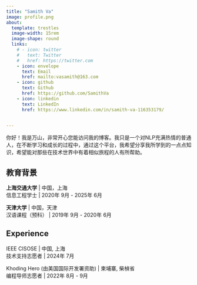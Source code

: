 ```yaml
---
title: "Samith Va"
image: profile.png
about:
  template: trestles
  image-width: 15rem
  image-shape: round
  links:
    # - icon: twitter
    #   text: Twitter
    #   href: https://twitter.com
    - icon: envelope
      text: Email
      href: mailto:vasamith@163.com
    - icon: github
      text: Github
      href: https://github.com/SamithVa
    - icon: linkedin
      text: LinkedIn
      href: https://www.linkedin.com/in/samith-va-116353179/
    

---
```


你好！我是万山，非常开心您能访问我的博客。我只是一个对NLP充满热情的普通人，在不断学习和成长的过程中，通过这个平台，我希望分享我所学到的一点点知识，希望能对那些在技术世界中有着相似旅程的人有所帮助。

## 教育背景 

**上海交通大学** |  中国，上海  
信息工程学士 | 2020年 9月 - 2025年 6月

**天津大学** |  中国，天津  
汉语课程（预科） | 2019年 9月 - 2020年 6月

## Experience

IEEE CISOSE |  中国, 上海  
技术支持志愿者 | 2024年 7月

Khoding Hero (由美国国际开发署资助) |  柬埔寨, 柴楨省  
编程导师志愿者 | 2022年 8月 - 9月


